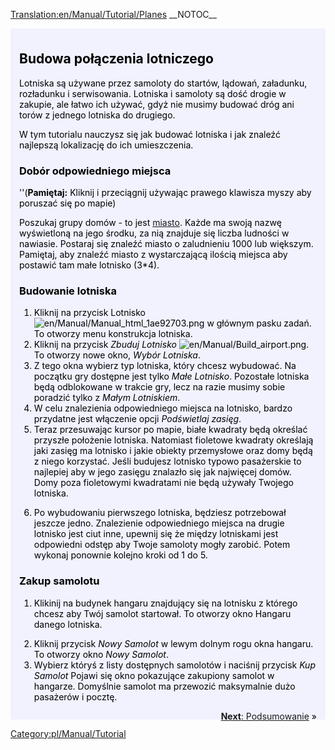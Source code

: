 [[Translation:en/Manual/Tutorial/Planes]]
__NOTOC__
{{en/Tabs|5|4
|pl/Manual/Tutorial/Main Page|1. Zaczynamy<!--
-->|pl/Manual/Tutorial/Autobusy|2. Autobusy<!--
-->|pl/Manual/Tutorial/Pociagi|3. Pociągi<!--
-->|pl/Manual/Tutorial/Samoloty|4. Samoloty<!--
-->|pl/Manual/Tutorial/Podsumowanie|5. Podsumowanie}}
<div style="padding:.5em 1em 1em 1em; border-top:none; background-color:#f1f2fe; color:#000;">
{{pl/Manual/Tutorial/Tutorial}}
==Budowa połączenia lotniczego==
Lotniska są używane przez samoloty do startów, lądowań, załadunku, rozładunku i serwisowania. Lotniska i samoloty są dość drogie w zakupie, ale łatwo ich używać, gdyż nie musimy budować dróg ani torów z jednego lotniska do drugiego.

W tym tutorialu nauczysz się jak budować lotniska i jak znaleźć najlepszą lokalizację do ich umieszczenia.
{{en/Phototable|[[File:en/Manual/Airport s.png]]|Małe Lotnisko (3*4)|none}}

===Dobór odpowiedniego miejsca===
''('''Pamiętaj:''' Kliknij i przeciągnij używając prawego klawisza myszy aby poruszać się po mapie)

Poszukaj grupy domów - to jest [[en/Manual/Towns|miasto]]. Każde ma swoją nazwę wyświetloną na jego środku, za nią znajduje się liczba ludności w nawiasie. Postaraj się znaleźć miasto o zaludnieniu 1000 lub większym. Pamiętaj, aby znaleźć miasto z wystarczającą ilością miejsca aby postawić tam małe lotnisko (3*4).

===Budowanie lotniska===
#Kliknij na przycisk Lotnisko [[File:en/Manual/Manual html 1ae92703.png]] w głównym pasku zadań. To otworzy menu konstrukcja lotniska.
#Kliknij na przycisk ''Zbuduj Lotnisko'' [[File:en/Manual/Build airport.png]]. To otworzy nowe okno, ''Wybór Lotniska''.
#Z tego okna wybierz typ lotniska, który chcesz wybudować. Na początku gry dostępne jest tylko ''Małe Lotnisko''. Pozostałe lotniska będą odblokowane w trakcie gry, lecz na razie musimy sobie poradzić tylko z ''Małym Lotniskiem''.
#W celu znalezienia odpowiedniego miejsca na lotnisko, bardzo przydatne jest włączenie opcji ''Podświetlaj zasięg''.
#Teraz przesuwając kursor po mapie, białe kwadraty będą określać przyszłe położenie  lotniska. Natomiast fioletowe kwadraty określają jaki zasięg ma lotnisko i jakie obiekty przemysłowe oraz domy będą z niego korzystać. Jeśli budujesz lotnisko typowo pasażerskie to najlepiej aby w jego zasięgu znalazło się jak najwięcej domów. Domy poza fioletowymi kwadratami nie będą używały Twojego lotniska.
{{en/Phototable|[[File:pl/Manual/Build-airport-3.png|400px]]|Dogodna lokalizacja lotniska.|none|6=:}}
<ol start="6">
<li>Po wybudowaniu pierwszego lotniska, będziesz potrzebował jeszcze jedno. Znalezienie odpowiedniego miejsca na drugie lotnisko jest ciut inne, upewnij się że między lotniskami jest odpowiedni odstęp aby Twoje samoloty mogły zarobić. Potem wykonaj ponownie kolejno kroki od 1 do 5.
</ol>

===Zakup samolotu===
#Klikinij na budynek hangaru znajdujący się na lotnisku z którego chcesz aby Twój samolot startował. To otworzy okno Hangaru danego lotniska. 
{{en/Phototable|[[File:pl/Manual/Step1aircraft.png|550px]]|Okno hangaru lotniska.|none|6=:}}
<ol start="2">
<li>Kliknij przycisk ''Nowy Samolot'' w lewym dolnym rogu okna hangaru. To otworzy okno ''Nowy Samolot''. 
<li>Wybierz któryś z listy dostępnych samolotów i naciśnij przycisk ''Kup Samolot'' Pojawi się okno pokazujące zakupiony samolot w hangarze. Domyślnie samolot ma przewozić maksymalnie dużo pasażerów i pocztę.
</ol>
<span style="float: right">[[pl/Manual/Tutorial/Podsumowanie|'''Next''': Podsumowanie]] &raquo;</span>
</div>
[[Category:pl/Manual/Tutorial]]